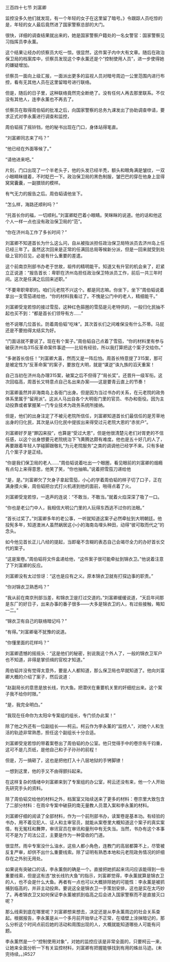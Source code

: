

三百四十七节 刘富卿

监控没多久他们就发现，有一个年轻的女子在这里留了暗号。》令跟踪人员吃惊的是，年轻的女人最后竟然进了国家警察总部的大门。

很快，详细的调查结果就出来的，她是国家警察户籍处的一名女警官：国家警察见习指挥员李永薰。

这个结果让经办的侦察员大吃一惊。很显然，这件案子内中大有文章。随后在政治保卫局的档案库中，侦察员发现这个李永薰还是个“控制使用人员”，进一步使得她的嫌疑增加。

侦察员一面向上级汇报，一面派出更多的监视人员对暗号周边一公里范围内进行布控，看有无其他人员在这里留暗号进行联络。

但是，随后的日子里，这种联络竟然完全断绝了。没有任何人再去那里联系。不仅没有其他人，连李永薰也不再去了。

侦察员在取得周伯韬的批准之后，向国家警察的总务九课发出了协助调查申请，要求正式对李永薰进行调查和监控，

周伯韬摇了摇铃铛，他的秘书出现在门口，身体站得笔直。

“刘富卿同志来了吗？”

“他已经在外面等候了。”

“请他进来吧。”

片刻，门口出现了一个半老头子，他的头发已经半秃，额头和眼角满是皱纹，一双小眼睛眯缝着，不时眨巴一下。政治保卫局的黑色制服，皱巴巴的穿在他身上显得窝窝囊囊，一副猥琐的模样。

有气无力的报告之后。周伯韬请他坐下。

“怎么样，海路还顺利吗？”

“托首长你的福，一切顺利。”刘富卿眨巴着小眼睛。笑眯眯的说道。他的话和他这个人一样一点也没有政治保卫局的“范”。

“你在济州岛工作了多长时间？”

刘富卿不知道首长为什么这么问，自从被指派担任政治保卫局特派员去济州岛上任已经三年了。虽然这次回来是正常的任满回总局等候新分派，但是一回来就受到处级上官的召见，必是有什么重要的差遣。

这个前南京刑部书办老于世故，祖传的精明能干。知道又有升官的机会来了，赶紧立正说道：“报告首长：卑职在济州岛担任政治保卫特派员工作，前后一共三年时间。这次是任满之后回来述职。”

“不要卑职卑职的。咱们元老院不兴这个。都是同志嘛。你坐下，坐下”周伯韬说着拿出一支雪茄递给他，“你的材料我看过了。不愧是公门中的老人，精细能干。”

刘富卿受宠若惊的接过雪茄，这种红色箍圈的雪茄是元老特供的，一般归化民抽不起也买不到：“都是首长们领导有方……”

他不说哪几位首长。防着周伯韬“吃味”。其次首长们之间难保没有什么芥蒂。马屁还是不要拍得太结实为好。

“门面话就不要说了。现在有个案子。”周伯韬自己点着了雪茄，“你的材料里有参与破获济州岛315反革命案件事迹――比较有经验，所以我打算把这个案子交给你。”

“多谢首长信任！”刘富卿大喜，然而又是一阵后怕。周首长特意提了315案，那可是被定性为“反革命案”的案子，要放在大明，就是“谋逆”诛九族的滔天重案！

自己当初在济州岛办理315案，破案之后不但得了“局长奖”。还晋升一级军衔。这次回临高，周首长又特意点自己名出来办案――这是要青云直上的节奏！

刘富卿虽然并非海南岛上各衙门出身。但是因为当过书办的关系，在元老院的政务体系里属于“留用派”。这派人马出自各个大明衙门里的官员、书办和衙役。因为主动投靠或者掌握某一门专业技术为政务系统所接纳。

但是，他们的出身注定了不被元老院所信任，刘富卿知道首长们最信任的是芳草地出身的归化民，其次是从归化民中提拔出来得受过元老院大恩的“赤贫户”。

刘富卿好歹是“罪囚来投”，也算是“受过大恩”，但是他很清楚元老们对胥吏的不信任感，以这个出身想要元老院统治下飞黄腾达颇有难度。他也是五十好几的人了，再要跟着年轻人学碰脚跟敬礼“为元老院服务”之类的调调他已经学不来。只有多破几个案子才是正经。

“你是我们保卫局的老人……”周伯韬说着吐出一个眼圈，看见眼前的刘富卿的烟瘾有点勾上来得意思，他笑了笑，“你也抽嘛。”说着把雪茄刀递给他

“是，是。”刘富卿欠了欠身子拿起雪茄，小心的学着周伯韬的样子切了口子，正在满身摸火柴，周伯韬把台式打火机递到他的面前，啪得点着了火。

刘富卿受宠若惊，一迭声的连说：“不敢当，不敢当。”就着火焰深深了吸了一口。

“你也是老公门中人，我相信大明公门里的人玩得东西逃不过你的法眼。”

“首长过奖了。”刘富卿多年的老公事，一听就知道这案子必然牵扯到大明朝廷。他投髡多年，知道澳洲人虽然蜗居这小小的海南岛埋头种田，动得“彼可取而代之”的念头。

如今他见首长正儿八经的提起，当即毫不含糊的表态自己会竭尽全力的办好首长交代的案子。

“这是案卷。”周伯韬将文件盒递给他，“这件案子很可能牵扯到锦衣卫。”他说着注意了下刘富卿的反应。

刘富卿没有太过惊讶：“这也是应有之义。原本锦衣卫就有打探边事的职责。”

“你对锦衣卫熟悉吗？”

“我从前在南京刑部当差，和锦衣卫是打过交道的。”刘富卿缓缓说道，“天启年间那是东厂的好日子，出来办事的番子很多――大多是锦衣卫的人，有过些接触，略知一二。”

“锦衣卫有自己的联络暗记吗？”

“有得。”刘富卿毫不犹豫的说道。

“你懂里面的花样吗？”

刘富卿遗憾的摇摇头：“这是他们的秘密，别说我这个外人了，一般的锦衣卫军户也不知道，非得是掌侦缉的官校才知道。”

周伯韬并没有觉得太意外，要是人人都知道，那么保卫局也早就知道了。他向刘富卿大概的介绍了案子，然后说道：

“赵副局长的意思是放长线，钓大鱼。把潜伏在重要机关里的奸细挖出来。这个案子我不给你时限。”

“是，我完全明白。”

“我现在任命你为太阳伞专案组的组长，专门侦办此案！”

除了他之外还有一位副组长――柯云。柯云作为李永薰的“监控人”，对她个人和生活的轨迹非常熟悉，担任这个副组长十分合适。

刘富卿受宠若惊的带着案卷出了周伯韬的办公室。他只觉得手中的卷宗有千钧重，这可不是几页纸，是他自己和子子孙孙的前程！

但是，万一搞砸了，这也是把他打入十八层地狱的手铐脚镣！

一想到这里，他的手又不由得颤抖起来。

在这样复杂的情绪中刘富卿来到了专案组的办公室，柯云还没有来，他一个人开始先研究手头的资料。

除了周伯韬交给他的材料之外，档案室又陆续送来了更多的材料：卷宗里大致包含了二部分材料：在雨伞专案中破获的南无量教人员潜入案和李永薰的材料。

刘富卿仔细的阅读了全部材料，作为一个前刑部书办，读案卷是基本功。有经验的书办，用不着见犯人、证人和主审官员，就能从案卷里大概知道这个案子的真实案情，有无冤枉和舞弊，审讯官员在审讯和量刑中有无失当。当然，书办有这个本事可不是为了司法公正，主要是作为一种营收的门道。

很显然，雨伞专案没什么油水，这些人都小角色，连教门的高层都算不上，尽管被反复严审，却供不出什么重要线索。除了证明有熟悉本地和元老院政务情况的奸细存在之外别无用处。

如果说有突破口的话，李永薰倒的确是一个。直接把她抓起来讯问应该能得到一些重要线索，但是这有违“放长线钓大鱼”的指示，刘富卿觉得，李永薰就算是锦衣卫的人，也不会是什么大鱼。再者有一点也可以大概排除她的可能性：李永薰是被抓捕到临高的，并非主动投奔。要说这全是锦衣卫一手策划安排，这也是实在太巧妙了。再者锦衣卫又如何保证李永薰被抓到临高之后会进入国家警察而不是直接灭口呢？

那么线索到底在哪里呢？刘富卿想来想去，决定还是从李永薰周边的社会关系查起。根据报告，李永薰是从一个多月前开始举止不正常，在墙壁上涂抹暗记的，那么分析这个时间点前后她的活动和周围出现的人，大概就能知道哪些人可能有问题。

李永薰然是一个“控制使用对象”，对她的监控应该是非常全面的，只要柯云一来，让她来全面分析一下有关监控材料，刘富卿有把握能够找到有用的蛛丝马迹。(未完待续。。)R527


